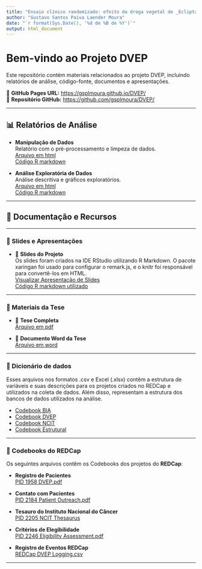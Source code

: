 ```yaml
---
title: "Ensaio clínico randomizado: efeito da droga vegetal de _Eclipta prostrata_ (L.) L. (_Asteraceae_) no ângulo de fase em adultos com obesidade grau I"
author: "Gustavo Santos Paiva Laender Moura"
date: "`r format(Sys.Date(), '%d de %B de %Y')`"
output: html_document
---
```


# Bem-vindo ao Projeto DVEP

Este repositório contém materiais relacionados ao projeto DVEP, incluindo relatórios de análise, código-fonte, documentos e apresentações.

🚀 **GitHub Pages URL:** [https://gsplmoura.github.io/DVEP/](https://gsplmoura.github.io/DVEP/) </br>
🚀 **Repositório GitHub:** [https://github.com/gsplmoura/DVEP/](https://github.com/gsplmoura/DVEP/)
 
---

## 📊 Relatórios de Análise

- **Manipulação de Dados**  
  Relatório com o pré-processamento e limpeza de dados.<br/>
  [Arquivo em html](1_DVEP.html)<br/>
  [Código R markdown](1_DVEP.Rmd)
  

- **Análise Exploratória de Dados**  
  Análise descritiva e gráficos exploratórios.<br/>
  [Arquivo em html](2_DVEP_Results.html)<br/>
  [Código R markdown](2_DVEP_Results.html)  

---

## 📂 Documentação e Recursos

---

### 📑 Slides e Apresentações

- 📢 **Slides do Projeto**  
  Os slides foram criados na IDE RStudio utilizando R Markdown. O pacote xaringan foi usado para configurar o remark.js, e o knitr foi responsável para convertê-los em HTML.
  <br/>[Visualizar Apresentação de Slides](Slides/Slides.html)
  <br/>[Código R markdown utilizado](Slides/Slides.Rmd)

---

### 📖 Materiais da Tese

- 📄 **Tese Completa**  
  [Arquivo em pdf](Docs/Tese%20Eclipta%20prostrata.pdf)

- 📄 **Documento Word da Tese**  
  [Arquivo em word](Docs/Thesis.docx)

---

### 📜 Dicionário de dados

Esses arquivos nos formatos .csv e Excel (.xlsx) contêm a estrutura de variáveis e suas descrições para os projetos criados no REDCap e utilizados na coleta de dados. Além disso, representam a estrutura dos bancos de dados utilizados na análise.

- [Codebook BIA](Codebooks/codebook_bia.xlsx)  
- [Codebook DVEP](Codebooks/codebook_dvep.xlsx)  
- [Codebook NCIT](Codebooks/codebook_ncit.csv)  
- [Codebook Estrutural](Codebooks/codebook_structure.csv)  

---

### 📜 Codebooks do REDCap

Os seguintes arquivos contêm os Codebooks dos projetos do **REDCap**:

- **Registro de Pacientes**  
  [PID 1958 DVEP.pdf](REDCap/PID%201958%20DVEP.pdf)

- **Contato com Pacientes**  
  [PID 2184 Patient Outreach.pdf](REDCap/PID%202184%20Patient%20outreach.pdf)

- **Tesauro do Instituto Nacional do Câncer**  
  [PID 2205 NCIT Thesaurus](REDCap/PID%202205%20National%20Cancer%20Institute%20Thesaurus%20%7C%20REDCap.pdf)

- **Critérios de Elegibilidade**  
  [PID 2246 Eligibility Assessment.pdf](REDCap/PID%202246%20Eligibility%20assessment.pdf)

- **Registro de Eventos REDCap**  
  [REDCap DVEP Logging.csv](REDCap/REDCap%20DVEP%20logging.csv)

---